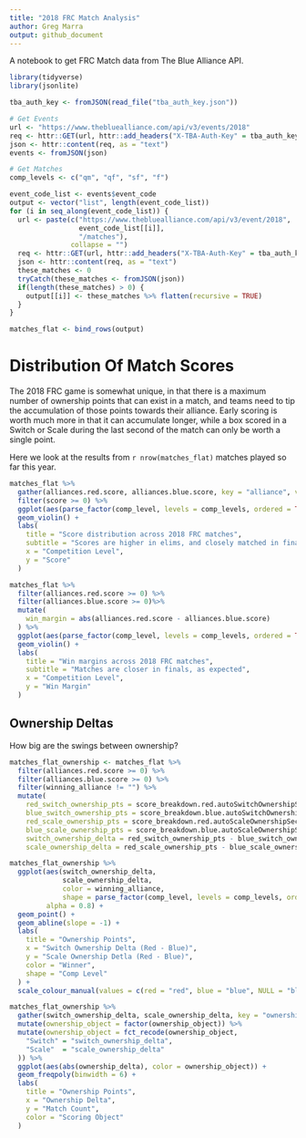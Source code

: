 ```yaml
---
title: "2018 FRC Match Analysis"
author: Greg Marra
output: github_document
---
```


A notebook to get FRC Match data from The Blue Alliance API. 

```r
library(tidyverse)
library(jsonlite)

tba_auth_key <- fromJSON(read_file("tba_auth_key.json"))

# Get Events
url <- "https://www.thebluealliance.com/api/v3/events/2018"
req <- httr::GET(url, httr::add_headers("X-TBA-Auth-Key" = tba_auth_key$tba_auth_key))
json <- httr::content(req, as = "text")
events <- fromJSON(json)

# Get Matches
comp_levels <- c("qm", "qf", "sf", "f")

event_code_list <- events$event_code
output <- vector("list", length(event_code_list))
for (i in seq_along(event_code_list)) {
  url <- paste(c("https://www.thebluealliance.com/api/v3/event/2018",
                 event_code_list[[i]],
                 "/matches"),
               collapse = "")
  req <- httr::GET(url, httr::add_headers("X-TBA-Auth-Key" = tba_auth_key$tba_auth_key))
  json <- httr::content(req, as = "text")
  these_matches <- 0
  tryCatch(these_matches <- fromJSON(json))
  if(length(these_matches) > 0) {
    output[[i]] <- these_matches %>% flatten(recursive = TRUE)
  }
}

matches_flat <- bind_rows(output)
```

# Distribution Of Match Scores

The 2018 FRC game is somewhat unique, in that there is a maximum number of ownership points that can exist in a match, and teams need to tip the accumulation of those points towards their alliance. Early scoring is worth much more in that it can accumulate longer, while a box scored in a Switch or Scale during the last second of the match can only be worth a single point.

Here we look at the results from `r nrow(matches_flat)` matches played so far this year.

```r
matches_flat %>%
  gather(alliances.red.score, alliances.blue.score, key = "alliance", value = "score") %>%
  filter(score >= 0) %>%
  ggplot(aes(parse_factor(comp_level, levels = comp_levels, ordered = TRUE), score)) +
  geom_violin() +
  labs(
    title = "Score distribution across 2018 FRC matches",
    subtitle = "Scores are higher in elims, and closely matched in finals",
    x = "Competition Level",
    y = "Score"
  )
```

```r
matches_flat %>%
  filter(alliances.red.score >= 0) %>%
  filter(alliances.blue.score >= 0)%>%
  mutate(
    win_margin = abs(alliances.red.score - alliances.blue.score)
  ) %>%
  ggplot(aes(parse_factor(comp_level, levels = comp_levels, ordered = TRUE), win_margin)) +
  geom_violin() +
  labs(
    title = "Win margins across 2018 FRC matches",
    subtitle = "Matches are closer in finals, as expected",
    x = "Competition Level",
    y = "Win Margin"
  )
```

## Ownership Deltas

How big are the swings between ownership?

```r
matches_flat_ownership <- matches_flat %>%
  filter(alliances.red.score >= 0) %>%
  filter(alliances.blue.score >= 0) %>%
  filter(winning_alliance != "") %>%
  mutate(
    red_switch_ownership_pts = score_breakdown.red.autoSwitchOwnershipSec * 2 + score_breakdown.red.teleopSwitchOwnershipSec,
    blue_switch_ownership_pts = score_breakdown.blue.autoSwitchOwnershipSec * 2 + score_breakdown.blue.teleopSwitchOwnershipSec,
    red_scale_ownership_pts = score_breakdown.red.autoScaleOwnershipSec * 2 + score_breakdown.red.teleopScaleOwnershipSec,
    blue_scale_ownership_pts = score_breakdown.blue.autoScaleOwnershipSec * 2 + score_breakdown.blue.teleopScaleOwnershipSec,
    switch_ownership_delta = red_switch_ownership_pts - blue_switch_ownership_pts,
    scale_ownership_delta = red_scale_ownership_pts - blue_scale_ownership_pts)

matches_flat_ownership %>%
  ggplot(aes(switch_ownership_delta, 
             scale_ownership_delta, 
             color = winning_alliance,
             shape = parse_factor(comp_level, levels = comp_levels, ordered = TRUE)),
         alpha = 0.8) +
  geom_point() + 
  geom_abline(slope = -1) +
  labs(
    title = "Ownership Points",
    x = "Switch Ownership Delta (Red - Blue)",
    y = "Scale Ownership Detla (Red - Blue)",
    color = "Winner",
    shape = "Comp Level"
  ) + 
  scale_colour_manual(values = c(red = "red", blue = "blue", NULL = "black"))

matches_flat_ownership %>%
  gather(switch_ownership_delta, scale_ownership_delta, key = "ownership_object", value = "ownership_delta") %>%
  mutate(ownership_object = factor(ownership_object)) %>%
  mutate(ownership_object = fct_recode(ownership_object,
    "Switch" = "switch_ownership_delta",
    "Scale"  = "scale_ownership_delta"
  )) %>%
  ggplot(aes(abs(ownership_delta), color = ownership_object)) +
  geom_freqpoly(binwidth = 6) +
  labs(
    title = "Ownership Points",
    x = "Ownership Delta",
    y = "Match Count",
    color = "Scoring Object"
  )
```


